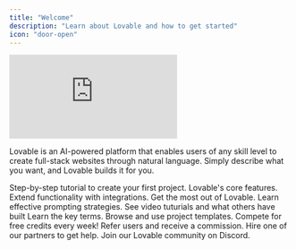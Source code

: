 ```yaml
---
title: "Welcome"
description: "Learn about Lovable and how to get started"
icon: "door-open"
---
```


<iframe
  className="w-full aspect-video rounded-xl"
  src="https://www.youtube.com/watch?v=xDwR1_vrIg8"
  title="YouTube video player"
  frameBorder="0"
  allow="accelerometer; autoplay; clipboard-write; encrypted-media; gyroscope; picture-in-picture"
  allowFullScreen
></iframe>

Lovable is an AI-powered platform that enables users of any skill level to create full-stack websites through natural language. 
Simply describe what you want, and Lovable builds it for you.

<CardGroup cols="3">
  <Card title="Getting Started" icon="stairs" href="/introduction/getting-started">
    Step-by-step tutorial to create your first project.
  </Card>
  <Card title="Features" icon="toolbox" href="/features">
    Lovable's core features.
  </Card>
  <Card title="Integrations" icon="link" href="/integrations">
    Extend functionality with integrations.
  </Card>
  <Card title="Tips & Tricks" icon="lightbulb" href="/tips-tricks">
    Get the most out of Lovable.
  </Card>
  <Card title="Prompt Engineering" icon="robot" href="/prompting">
    Learn effective prompting strategies.
  </Card>
  <Card title="Use Cases" icon="video" href="/use-case">
    See video tuturials and what others have built
  </Card>
  <Card title="Glossary" icon="bookmark" href="/glossary">
    Learn the key terms.
  </Card>
  <Card title="Templates" icon="copy" href="https://lovable.dev/templates">
    Browse and use project templates.
  </Card>
  <Card title="Launched" icon="rocket" href="https://launched.lovable.app/">
    Compete for free credits every week!
  </Card>
  <Card title="Affiliate program" icon="earth-americas" href="https://lovable.dev/affiliates">
    Refer users and receive a commission.
  </Card>
  <Card title="Partner program" icon="handshake" href="https://lovable.dev/partners">
    Hire one of our partners to get help. 
  </Card>
    <Card title="Community" icon="discord" href="https://discord.gg/lovable-dev">
    Join our Lovable community on Discord.
  </Card>
</CardGroup>